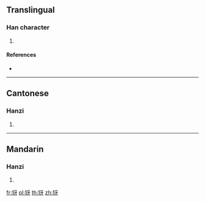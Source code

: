 {{character info/new}}
==Translingual==

===Han character===
{{Han char|rn=94|rad=犬|as=04|sn=7|four=41240|canj=KHMVH}}

# {{defn|Han|sort=犬04}}

====References====
* {{Han ref|kx=0707.070|dkj=20274|dj=1119.270|hdz=21336.020|uh=72BD|ud=29373|bh=CB62|bd=52066}}

----

==Cantonese==

===Hanzi===
{{yue-hanzi|jyut=|y=nga4}}

# {{defn|lang=yue|sort=犬04}}

----

==Mandarin==

===Hanzi===
{{cmn-hanzi|pin=[[yá]] ([[ya2]])|wg=ya<sup>2</sup>}}

# {{defn|lang=cmn|sort=犬04}}

[[fr:犽]]
[[pl:犽]]
[[th:犽]]
[[zh:犽]]
